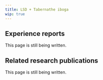 ---
title: LSD + Tabernathe iboga
wip: true
---

## Experience reports

This page is still being written.

## Related research publications

This page is still being written.


